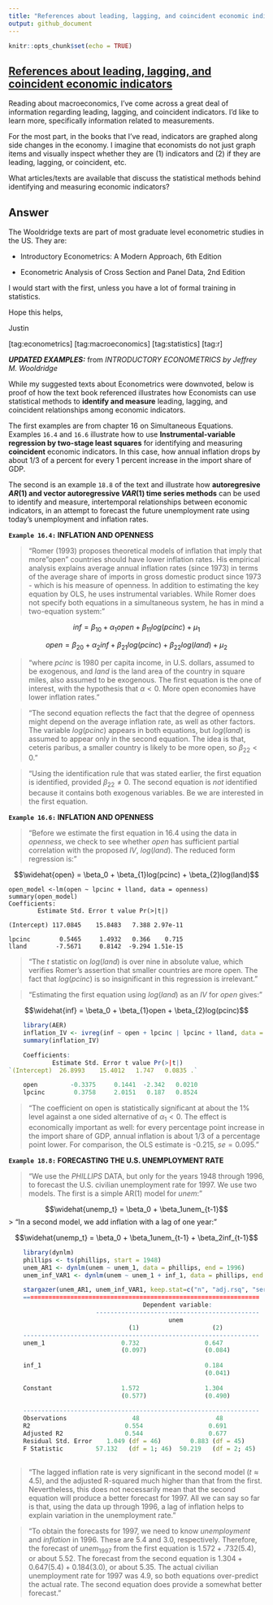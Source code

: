 ```yaml
---
title: "References about leading, lagging, and coincident economic indicators"
output: github_document
---
```


```r
knitr::opts_chunk$set(echo = TRUE)
```

## [References about leading, lagging, and coincident economic indicators](https://economics.stackexchange.com/questions/17342/references-about-leading-lagging-and-coincident-economic-indicators)


Reading about macroeconomics, I've come across a great deal of information regarding leading, lagging, and coincident indicators. I'd like to learn more, specifically information related to measurements.

For the most part, in the books that I've read, indicators are graphed along side changes in the economy. I imagine that economists do not just graph items and visually inspect whether they are $(1)$ indicators and $(2)$ if they are leading, lagging, or coincident, etc.

What articles/texts are available that discuss the statistical methods behind identifying and measuring economic indicators?

## Answer

The Wooldridge texts are part of most graduate level econometric studies in the US. They are:

- Introductory Econometrics: A Modern Approach, 6th Edition

- Econometric Analysis of Cross Section and Panel Data, 2nd Edition

I would start with the first, unless you have a lot of formal training in statistics. 

Hope this helps,

Justin

[tag:econometrics] [tag:macroeconomics] [tag:statistics] [tag:r]

***UPDATED EXAMPLES:*** from *INTRODUCTORY ECONOMETRICS by Jeffrey M. Wooldridge*

While my suggested texts about Econometrics were downvoted, below is proof of how the text book referenced illustrates how Economists can use statistical methods to **identify and measure** leading, lagging, and coincident relationships among economic indicators.

The first examples are from chapter 16 on Simultaneous Equations. Examples `16.4` and `16.6` illustrate how to use **Instrumental-variable regression by two-stage least squares** for identifying and measuring **coincident** economic indicators. In this case, how annual inflation drops by about 1/3 of a percent for every 1 percent increase in the import share of GDP.

The second is an example `18.8` of the text and illustrate how **autoregresive $AR(1)$ and vector autoregressive $VAR(1)$ time series methods** can be used to identify and measure, intertemporal relationships between economic indicators, in an attempt to forecast the future unemployment rate using today's unemployment and inflation rates.

**`Example 16.4:` INFLATION AND OPENNESS**

> "Romer (1993) proposes theoretical models of inflation that imply that more "open" countries should have lower inflation rates. His empirical analysis explains average annual inflation rates (since 1973) in terms of the average share of imports in gross domestic product since 1973 - which is his measure of openness. In addition to estimating
the key equation by OLS, he uses instrumental variables. While Romer does not specify
both equations in a simultaneous system, he has in mind a two-equation system:"

$$inf = \beta_{10} + \alpha_1open + \beta_{11}log(pcinc) + \mu_1$$

$$open = \beta_{20} + \alpha_2inf + \beta_{21}log(pcinc) + \beta_{22}log(land) + \mu_2$$

> "where $pcinc$ is 1980 per capita income, in U.S. dollars, assumed to be exogenous, and
$land$ is the land area of the country in square miles, also assumed to be exogenous. The first equation is the one of interest, with the hypothesis that $\alpha < 0$. More open
economies have lower inflation rates."

> "The second equation reflects the fact that the degree of openness might depend on the average inflation rate, as well as other factors. The variable $log(pcinc)$ appears in both equations, but $log(land)$ is assumed to appear only in the second equation.
The idea is that, ceteris paribus, a smaller country is likely to be more open, so $\beta_{22} < 0$."

> "Using the identification rule that was stated earlier, the first equation is identified, provided $\beta_{22} \ne 0$. The second equation is $not$ identified because it contains both exogenous variables. Be we are interested in the first equation.

**`Example 16.6:` INFLATION AND OPENNESS**

> "Before we estimate the first equation in 16.4 using the data in $openness$, we check to see whether $open$ has sufficient partial correlation with the proposed $IV$, $log(land)$. The reduced form regression is:"

$$\widehat{open} = \beta_0 + \beta_{1}log(pcinc) + \beta_{2}log(land)$$

    open_model <-lm(open ~ lpcinc + lland, data = openness)
    summary(open_model)
    Coefficients:
            Estimate Std. Error t value Pr(>|t|)
`(Intercept) 117.0845    15.8483   7.388 2.97e-11 `

    lpcinc        0.5465     1.4932   0.366    0.715 
    lland        -7.5671     0.8142  -9.294 1.51e-15





 > "The $t$ statistic on $log(land)$ is over nine in absolute value, which verifies Romer's assertion that smaller countries are more open. The fact that $log(pcinc)$ is so insignificant in this regression is irrelevant."

> "Estimating the first equation using $log(land)$ as an $IV$ for $open$ gives:"

$$\widehat{inf} = \beta_0 + \beta_{1}open + \beta_{2}log(pcinc)$$

  
```r
    library(AER)
    inflation_IV <- ivreg(inf ~ open + lpcinc | lpcinc + lland, data = openness)
    summary(inflation_IV)

    Coefficients:
            Estimate Std. Error t value Pr(>|t|)  
`(Intercept)  26.8993    15.4012   1.747   0.0835 .`

    open         -0.3375     0.1441  -2.342   0.0210
    lpcinc        0.3758     2.0151   0.187   0.8524
```

> "The coefficient on open is statistically significant at about the 1% level against a one sided alternative of $\alpha_1 < 0$. The effect is economically important as well: for every percentage point increase in the import share of GDP, annual inflation is about 1/3 of a percentage point lower. For comparison, the OLS estimate is -0.215, $se = 0.095$."

**`Example 18.8:` FORECASTING THE U.S. UNEMPLOYMENT RATE**

> "We use the $PHILLIPS$ DATA, but only for the years 1948 through 1996, to forecast
the U.S. civilian unemployment rate for 1997. We use two models. The first is a simple
AR(1) model for $unem$:"

$$\widehat{unemp_t} = \beta_0 + \beta_1unem_{t-1}$$
> "In a second model, we add inflation with a lag of one year:"

$$\widehat{unemp_t} = \beta_0 + \beta_1unem_{t-1} + \beta_2inf_{t-1}$$

```r
    library(dynlm)
    phillips <- ts(phillips, start = 1948)
    unem_AR1 <- dynlm(unem ~ unem_1, data = phillips, end = 1996)
    unem_inf_VAR1 <- dynlm(unem ~ unem_1 + inf_1, data = phillips, end = 1996)

    stargazer(unem_AR1, unem_inf_VAR1, keep.stat=c("n", "adj.rsq", "ser")
    =================================================================
                                     Dependent variable:             
                        ---------------------------------------------
                                            unem                     
                                 (1)                    (2)          
    -----------------------------------------------------------------
    unem_1                     0.732                  0.647       
                               (0.097)                (0.084)        
                                                                     
    inf_1                                             0.184       
                                                      (0.041)        
                                                                     
    Constant                   1.572                  1.304        
                               (0.577)                (0.490)        
                                                                     
    -----------------------------------------------------------------
    Observations                  48                     48          
    R2                          0.554                  0.691         
    Adjusted R2                 0.544                  0.677         
    Residual Std. Error    1.049 (df = 46)        0.883 (df = 45)    
    F Statistic         57.132   (df = 1; 46)  50.219   (df = 2; 45)      
                                                                 

```
> "The lagged inflation rate is very significant in the second model $(t \approx 4.5)$, and the adjusted R-squared much higher than that from the first. Nevertheless, this does not necessarily mean that the second equation will produce a better forecast for 1997. All we can say so far is that, using the data up through 1996, a lag of inflation helps to explain variation in the unemployment rate."

> "To obtain the forecasts for 1997, we need to know $unemployment$ and $inflation$ in 1996. These are 5.4 and 3.0, respectively. Therefore, the forecast of $unem_{1997}$ from the first equation is $1.572 + .732(5.4)$, or about $5.52$. The forecast from the second equation is $1.304 + 0.647(5.4) + 0.184(3.0)$, or about $5.35$. The actual civilian unemployment rate for 1997 was $4.9$, so both equations over-predict the actual rate. The second equation does provide a somewhat better forecast."



